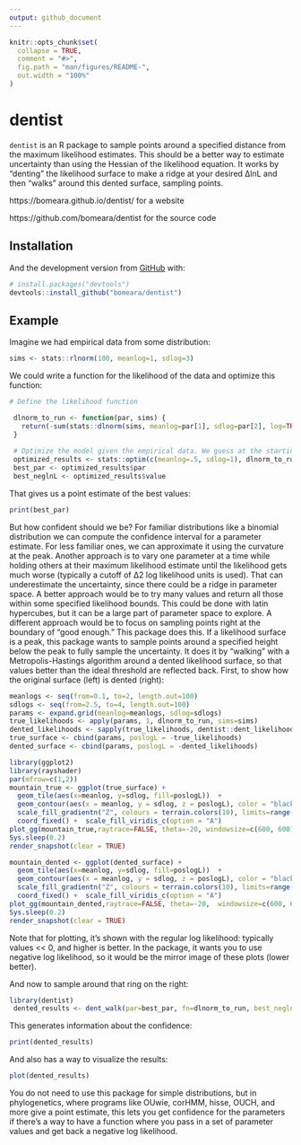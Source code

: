 ```yaml
---
output: github_document
---
```


<!-- README.md is generated from README.Rmd. Please edit that file -->

```r
knitr::opts_chunk$set(
  collapse = TRUE,
  comment = "#>",
  fig.path = "man/figures/README-",
  out.width = "100%"
)
```

# dentist

<!-- badges: start -->
<!-- badges: end -->

`dentist` is an R package to sample points around a specified distance from the maximum likelihood estimates. This should be a better way to estimate uncertainty than using the Hessian of the likelihood equation. It works by "denting" the likelihood surface to make a ridge at your desired ∆lnL and then "walks" around this dented surface, sampling points.

https://bomeara.github.io/dentist/ for a website

https://github.com/bomeara/dentist for the source code


## Installation


And the development version from [GitHub](https://github.com/) with:

``` r
# install.packages("devtools")
devtools::install_github("bomeara/dentist")
```
## Example

Imagine we had empirical data from some distribution:

```r
sims <- stats::rlnorm(100, meanlog=1, sdlog=3)
```

We could write a function for the likelihood of the data and optimize this function:

```r
# Define the likelihood function

 dlnorm_to_run <- function(par, sims) {
   return(-sum(stats::dlnorm(sims, meanlog=par[1], sdlog=par[2], log=TRUE)))
 }
 
 # Optimize the model given the empirical data. We guess at the starting values
 optimized_results <- stats::optim(c(meanlog=.5, sdlog=1), dlnorm_to_run, sims=sims)
 best_par <- optimized_results$par
 best_neglnL <- optimized_results$value
```

That gives us a point estimate of the best values:

```r
print(best_par)
```

But how confident should we be? For familiar distributions like a binomial distribution we can compute the confidence interval for a parameter estimate. For less familiar ones, we can approximate it using the curvature at the peak. Another approach is to vary one parameter at a time while holding others at their maximum likelihood estimate until the likelihood gets much worse (typically a cutoff of ∆2 log likelihood units is used). That can underestimate the uncertainty, since there could be a ridge in parameter space. A better approach would be to try many values and return all those within some specified likelihood bounds. This could be done with latin hypercubes, but it can be a large part of parameter space to explore. A different approach would be to focus on sampling points right at the boundary of "good enough." This package does this. If a likelihood surface is a peak, this package wants to sample points around a specified height below the peak to fully sample the uncertainty. It does it by "walking" with a Metropolis-Hastings algorithm around a dented likelihood surface, so that values better than the ideal threshold are reflected back. First, to show how the original surface (left) is dented (right):

```r
meanlogs <- seq(from=0.1, to=2, length.out=100)
sdlogs <- seq(from=2.5, to=4, length.out=100)
params <- expand.grid(meanlog=meanlogs, sdlog=sdlogs)
true_likelihoods <- apply(params, 1, dlnorm_to_run, sims=sims)
dented_likelihoods <- sapply(true_likelihoods, dentist::dent_likelihood, best_neglnL=min(true_likelihoods), delta=2)
true_surface <- cbind(params, poslogL = -true_likelihoods)
dented_surface <- cbind(params, poslogL = -dented_likelihoods)

library(ggplot2)
library(rayshader)
par(mfrow=c(1,2))
mountain_true <- ggplot(true_surface) +  
  geom_tile(aes(x=meanlog, y=sdlog, fill=poslogL))  + 
  geom_contour(aes(x = meanlog, y = sdlog, z = poslogL), color = "black") + 
  scale_fill_gradientn("Z", colours = terrain.colors(10), limits=range(true_likelihoods)) +
  coord_fixed() +  scale_fill_viridis_c(option = "A")
plot_gg(mountain_true,raytrace=FALSE, theta=-20, windowsize=c(600, 600) )
Sys.sleep(0.2)
render_snapshot(clear = TRUE)

mountain_dented <- ggplot(dented_surface) +  
  geom_tile(aes(x=meanlog, y=sdlog, fill=poslogL))  + 
  geom_contour(aes(x = meanlog, y = sdlog, z = poslogL), color = "black") + 
  scale_fill_gradientn("Z", colours = terrain.colors(10), limits=range(true_likelihoods)) +
  coord_fixed() +  scale_fill_viridis_c(option = "A")
plot_gg(mountain_dented,raytrace=FALSE, theta=-20,  windowsize=c(600, 600))
Sys.sleep(0.2)
render_snapshot(clear = TRUE)
```

Note that for plotting, it's shown with the regular log likelihood: typically values << 0, and higher is better. In the package, it wants you to use negative log likelihood, so it would be the mirror image of these plots (lower better). 

And now to sample around that ring on the right:

```r
library(dentist)
 dented_results <- dent_walk(par=best_par, fn=dlnorm_to_run, best_neglnL=best_neglnL,  nsteps=1000, print_freq=250, sims=sims)
```

This generates information about the confidence:

```r
print(dented_results)
```

And also has a way to visualize the results:

```r
plot(dented_results)
```

You do not need to use this package for simple distributions, but in phylogenetics, where programs like OUwie, corHMM, hisse, OUCH, and more give a point estimate, this lets you get confidence for the parameters if there's a way to have a function where you pass in a set of parameter values and get back a negative log likelihood. 